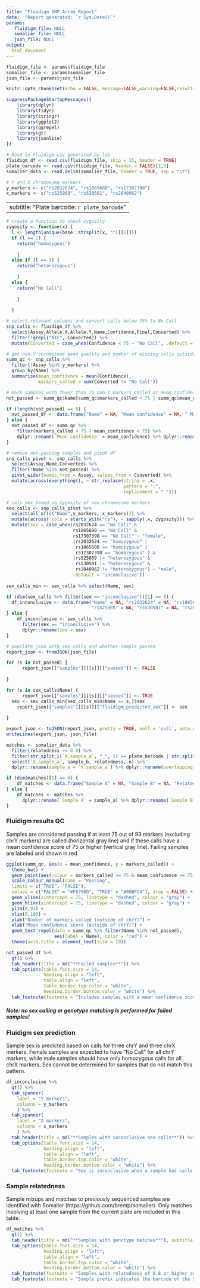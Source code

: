```yaml
---
title: "Fluidigm SNP Array Report"
date:  "Report generated: `r Sys.Date()`"
params: 
   fluidigm_file: NULL
   somalier_file: NULL
   json_file: NULL
output:
  html_document
---
```


```r
fluidigm_file <- params$fluidigm_file
somalier_file <- params$somalier_file
json_file <- params$json_file

knitr::opts_chunk$set(echo = FALSE, message=FALSE,warning=FALSE,results="asis")
```

```r
suppressPackageStartupMessages({
    library(dplyr)
    library(tidyr)
    library(stringr)
    library(ggplot2)
    library(ggrepel)
    library(gt)
    library(jsonlite)
})
```

```r
# Read in Fluidigm csv generated by lab
fluidigm_df <- read.csv(fluidigm_file, skip = 15, header = TRUE)
plate_barcode <- read.csv(fluidigm_file, header = FALSE)[1,3]
somalier_data <- read.delim(somalier_file, header = TRUE, sep = "\t")

# Y and X chromosome markers
y_markers <- c("rs2032624", "rs1865680", "rs17307398")
x_markers <- c("rs525869", "rs530501", "rs2040962")
```

---
subtitle: "Plate barcode: `r plate_barcode`"
---

```r
# create a function to check zygosity
zygosity <- function(x) {
  l <- length(unique(base::strsplit(x, "")[[1]]))
  if (l == 2) {
    return("homozygous")
             
    } 
  else if (l == 3) {
    return("heterozygous")
              
    }
  else {
    return("No Call")
              
    }
            
  }

```

```r
# select relevant columns and convert calls below 75% to No Call
snp_calls <- fluidigm_df %>% 
  select(Assay,Allele.X,Allele.Y,Name,Confidence,Final,Converted) %>%
  filter(!grepl("NTC", Converted)) %>%
  mutate(Converted = case_when(Confidence < 75 ~ "No Call", .default = Converted))
```

```r
# get non-Y chromosome mean quality and number of missing calls outside of chrY per sample
summ_qc <- snp_calls %>% 
  filter(!Assay %in% y_markers) %>%
  group_by(Name) %>% 
  summarise(mean_confidence = mean(Confidence), 
            markers_called = sum(Converted != "No Call"))

# mark samples with fewer than 75 non-Y markers called or mean confidence below 75 as not passing
not_passed <- summ_qc$Name[summ_qc$markers_called < 75 | summ_qc$mean_confidence < 75]

if (length(not_passed) == 0) {
  not_passed_df <- data.frame("Name" = NA, "Mean confidence" = NA, " Markers called" = NA)
} else {
  not_passed_df <- summ_qc %>%
    filter(markers_called < 75 | mean_confidence < 75) %>%
    dplyr::rename(`Mean confidence` = mean_confidence) %>% dplyr::rename(`Markers called` = markers_called)
}
```

```r
# remove non-passing samples and pivot df
snp_calls_pivot <- snp_calls %>%
  select(Assay,Name,Converted) %>%
  filter(!Name %in% not_passed) %>%
  pivot_wider(names_from = Assay, values_from = Converted) %>%
  mutate(across(everything(), ~ str_replace(string = .x, 
                                            pattern = ":",
                                            replacement = " ")))
```

```r
# call sex based on zygosity of sex chromosome markers
sex_calls <- snp_calls_pivot %>%
  select(all_of(c("Name",y_markers, x_markers))) %>%
  mutate(across(.cols = starts_with("rs"), ~ sapply(.x, zygosity))) %>%
  mutate(sex = case_when(rs2032624 == "No Call" &  
                         rs1865680 == "No Call" & 
                         rs17307398 == "No Call" ~ "female",
                         (rs2032624 == "homozygous" | 
                          rs1865680 == "homozygous" | 
                          rs17307398 == "homozygous" ) &
                         (rs525869 != "heterozygous" &
                          rs530501 != "heterozygous" &
                          rs2040962 != "heterozygous") ~ "male",
                         .default = "inconclusive"))
    
sex_calls_min <- sex_calls %>% select(Name, sex)

if (dim(sex_calls %>% filter(sex == "inconclusive"))[1] == 0) {
  df_inconclusive <- data.frame("Name" = NA, "rs2032624" = NA, "rs1865680" = NA, "rs17307398" = NA,
                                "rs525869" = NA, "rs530501" = NA, "rs2040962" = NA, "Sex" = NA)
} else {
    df_inconclusive <- sex_calls %>% 
      filter(sex == "inconclusive") %>%
      dplyr::rename(Sex = sex)
}  
```

```r
# populate json with sex calls and whether sample passed
report_json <- fromJSON(json_file)

for (s in not_passed) {
      report_json[["samples"]][[s]][["passed"]] <- FALSE
  
}

for (s in sex_calls$Name) {
      report_json[["samples"]][[s]][["passed"]] <- TRUE
  sex <- sex_calls_min[sex_calls_min$Name == s,]$sex
    report_json[["samples"]][[s]][["fluidigm_predicted_sex"]] <- sex
  
}

export_json <- toJSON(report_json, pretty = TRUE, null = 'null', auto_unbox = TRUE)
writeLines(export_json, json_file)
```

```r
matches <- somalier_data %>% 
  filter(relatedness >= 0.8) %>%
  filter(str_split_i(`X.sample_a`, "_", 1) == plate_barcode | str_split_i(`sample_b`, "_", 1) == plate_barcode) %>%
  select(`X.sample_a`, sample_b, relatedness, n) %>%
  dplyr::rename(sample_a = `X.sample_a`) %>% dplyr::rename(overlapping_sites = n)

if (dim(matches)[1] == 0) {
    df_matches <- data.frame("Sample A" = NA, "Sample B" = NA, "Relatedness" = NA, "Overlapping sites" = NA)
} else {
    df_matches <- matches %>%
      dplyr::rename(`Sample A` = sample_a) %>% dplyr::rename(`Sample B` = sample_b) %>% dplyr::rename(Relatedness = relatedness, `Overlapping sites` = overlapping_sites)
}
```

### Fluidigm results QC
Samples are considered passing if at least 75 out of 93 markers (excluding chrY markers) are called (horizontal gray line) and if these calls have a mean confidence score of 75 or higher (vertical gray line). Failing samples are labeled and shown in red.
```r
ggplot(summ_qc, aes(x = mean_confidence, y = markers_called)) + 
  theme_bw() +
  geom_point(aes(colour = markers_called >= 75 & mean_confidence >= 75), show.legend = TRUE) +
  scale_colour_manual(name = "Passing", 
  limits = c("TRUE", "FALSE"), 
  values = c("FALSE" = "#F8766D", "TRUE" = "#00BFC4"), drop = FALSE) +
  geom_vline(xintercept = 75, linetype = "dashed", colour = "gray") +
  geom_hline(yintercept = 75, linetype = "dashed", colour = "gray") +
  ylim(0,93) +
  xlim(0,100) +
  ylab("Number of markers called (outside of chrY)") +
  xlab("Mean confidence score (outside of chrY)") +
  geom_text_repel(data = summ_qc %>% filter(Name %in% not_passed),
                  aes(label = Name), color = "red") +
  theme(axis.title = element_text(size = 10))
```

```r
not_passed_df %>%
  gt() %>%
  tab_header(title = md("**Failed samples**")) %>%
  tab_options(table.font.size = 14, 
              heading.align = "left",
              table.align = "left",
              table.border.top.color = "white", 
              heading.border.bottom.color = "white") %>%
  tab_footnote(footnote = "Includes samples with a mean confidence score below 75 or\nfewer than 75 out of 93 non-Y chromosome markers called.")
```

##### Note: no sex calling or genotype matching is performed for failed samples!

### Fluidigm sex prediction
Sample sex is predicted based on calls for three chrY and three chrX markers. Female samples are expected to have "No Call" for all chrY markers, while male samples should have only homozygous calls for all chrX markers. Sex cannot be determined for samples that do not match this pattern.

```r
df_inconclusive %>%
  gt() %>%
  tab_spanner(
    label = "Y markers",
    columns = y_markers
    ) %>%
  tab_spanner(
    label = "X markers",
    columns = x_markers
    ) %>%
  tab_header(title = md("**Samples with inconclusive sex calls**")) %>%
  tab_options(table.font.size = 14, 
              heading.align = "left",
              table.align = "left",
              table.border.top.color = "white", 
              heading.border.bottom.color = "white") %>%
  tab_footnote(footnote = "Sex is inconclusive when a sample has calls on chrY and also has heterozygous sites on chrX.")
```

### Sample relatedness
Sample mixups and matches to previously sequenced samples are identified with Somalier (https://github.com/brentp/somalier). 
Only matches involving at least one sample from the current plate are included in this table.
```r
df_matches %>% 
  gt() %>%
  tab_header(title = md("**Samples with genotype matches**"), subtitle =  paste("Current plate: ", plate_barcode)) %>%
  tab_options(table.font.size = 14, 
              heading.align = "left",
              table.align = "left",
              table.border.top.color = "white", 
              heading.border.bottom.color = "white") %>%
  tab_footnote(footnote = "Samples with relatedness of 0.8 or higher are shown.") %>%
  tab_footnote(footnote = "Sample prefix indicates the barcode of the SNP Array on which the sample was run.")
```

